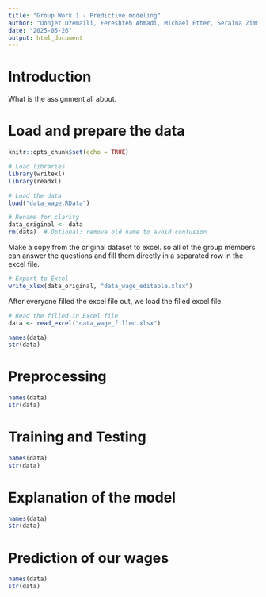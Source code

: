 ```yaml
---
title: "Group Work 1 - Predictive modeling"
author: "Donjet Dzemaili, Fereshteh Ahmadi, Michael Etter, Seraina Zimmermann"
date: "2025-05-26"
output: html_document
---
```


# Introduction
What is the assignment all about. 

# Load and prepare the data

```r
knitr::opts_chunk$set(echo = TRUE)

# Load libraries
library(writexl)
library(readxl)

# Load the data
load("data_wage.RData")

# Rename for clarity
data_original <- data
rm(data)  # Optional: remove old name to avoid confusion

```

Make a copy from the original dataset to excel. so all of the group members can answer the questions and fill them directly in a separated row in the excel file. 
```r

# Export to Excel
write_xlsx(data_original, "data_wage_editable.xlsx")

```

After everyone filled the excel file out, we load the filled excel file. 

```r

# Read the filled-in Excel file
data <- read_excel("data_wage_filled.xlsx")

```

```r

names(data)
str(data)

```

# Preprocessing

```r

names(data)
str(data)

```


# Training and Testing

```r

names(data)
str(data)

```

# Explanation of the model

```r

names(data)
str(data)

```

# Prediction of our wages

```r

names(data)
str(data)

```

